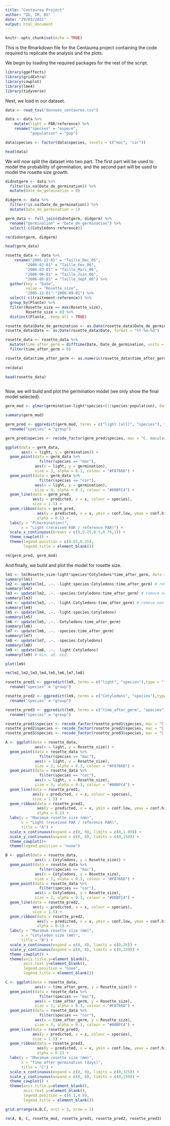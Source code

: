 ```yaml
---
title: "Centaurea Project"
author: "DG, IM, BS"
date: "29/03/2021"
output: html_document
---
```


```r
knitr::opts_chunk$set(echo = TRUE)
```

This is the Rmarkdown file for the Centaurea project containing the code required to replicate the analysis and the plots.

We begin by loading the required packages for the rest of the script.

```r
library(ggeffects)
library(gridExtra)
library(cowplot)
library(lme4)
library(tidyverse)

```

Next, we load in our dataset.

```r
data <- read_tsv("donnees_centauree.csv")

data <- data %>%
    mutate(light = PAR/reference) %>%
    rename("species" = "espece",
           "population" = "pop")

data$species <- factor(data$species, levels = c("mac", "cor"))

head(data)
```

We will now split the dataset into two part. The first part will be used to model the probability of germination, and the second part will be used to model the rosette size growth.

```r

didnotgerm <- data %>%
  filter(is.na(Date_de_germination)) %>%
  mutate(Date_de_germination = 0)

didgerm <- data %>%
  filter(!is.na(Date_de_germination)) %>%
  mutate(Date_de_germination = 1)

germ_data <- full_join(didnotgerm, didgerm) %>%
  rename("germination" = "Date_de_germination") %>%
  select(-c(Cotyledons:reference))

rm(didnotgerm, didgerm)

head(germ_data)

rosette_data <- data %>%
    rename("2005-12-01" = "Taille_Dec_05",
         "2006-02-01" = "Taille_Fev_06",
         "2006-03-01" = "Taille_Mars_06",
         "2006-06-01" = "Taille_Juin_06",
         "2006-09-01" = "Taille_Sept_06") %>%
  gather(key = "Date", 
         value = "Rosette_size", 
         "2005-12-01":"2006-09-01") %>%
  select(-c(traitement:reference)) %>%
  group_by(Plante) %>%
  filter(Rosette_size == max(Rosette_size),
         Rosette_size > 0) %>%
  distinct(Plante, .keep_all = TRUE)

rosette_data$Date_de_germination <- as.Date(rosette_data$Date_de_germination, format = "%d/%m/%Y")
rosette_data$Date <- as.Date(rosette_data$Date, format = "%Y-%m-%d")

rosette_data <- rosette_data %>%
  mutate(time_after_germ = difftime(Date, Date_de_germination, units = "days")) %>%
  filter(time_after_germ > 0)

rosette_data$time_after_germ <- as.numeric(rosette_data$time_after_germ)
  
rm(data)

head(rosette_data)
  
```

Now, we will build and plot the germination model (we only show the final model selected).

```r

germ_mod <- glmer(germination~light*species+(1|species:population), data = germ_data, family = "binomial")

summary(germ_mod)

germ_pred <- ggpredict(germ_mod, terms = c("light [all]", "species"), type = "fixed") %>%
  rename("species" = "group")

germ_pred$species <- recode_factor(germ_pred$species, mac = "C. maculosa", cor = "C. corymbosa")

ggplot(data = germ_data,
       aes(x = light, y = germination)) +
  geom_point(data = germ_data %>%
               filter(species == "mac"),
             aes(x = light, y = germination),
             size = 3, alpha = 0.1, colour = "#F8766D") +
  geom_point(data = germ_data %>%
               filter(species == "cor"),
             aes(x = light, y = germination),
             size = 3, alpha = 0.1, colour = "#00BFC4") +
  geom_line(data = germ_pred,
            aes(y = predicted, x = x, colour = species),
            size = 1.5) +
  geom_ribbon(data = germ_pred, 
              aes(y = predicted, x = x, ymin = conf.low, ymax = conf.high, colour = species, fill = species),
              alpha = 0.1) +
  labs(y = "P(Germination)",
       x = "Light (received PAR / reference PAR)") +
  scale_x_continuous(breaks = c(0,0.25,0.5,0.75,1)) +
  theme_cowplot() +
  theme(legend.position = c(0.65,0.25),
        legend.title = element_blank())

rm(germ_pred, germ_mod)
```

And finally, we build and plot the model for rosette size.

```r

lm1 <- lm(Rosette_size~light*species*Cotyledons*time_after_germ, data = rosette_data)
summary(lm1)
lm2 <- update(lm1, .~. -light:species:Cotyledons:time_after_germ) # remove 4 way int
summary(lm2)
lm3 <- update(lm2, .~. -species:Cotyledons:time_after_germ) # remove non sig 3 way int
summary(lm3)
lm4 <- update(lm3, .~. -light:Cotyledons:time_after_germ) # remove non sig 3 way
summary(lm4)
lm5 <- update(lm4, .~. -light:species:Cotyledons)
summary(lm5)
lm6 <- update(lm5, .~. -Cotyledons:time_after_germ)
summary(lm6)
lm7 <- update(lm6, .~. -species:time_after_germ)
summary(lm7)
lm8 <- update(lm7, .~. -species:Cotyledons)
summary(lm8)
lm9 <- update(lm8, .~. -light:Cotyledons)
summary(lm9) # min. ad. mod.

plot(lm9)

rm(lm1,lm2,lm3,lm4,lm5,lm6,lm7,lm8)

```

```r
rosette_pred1 <- ggpredict(lm9, terms = c("light", "species"),type = "fixed") %>%
  rename("species" = "group")

rosette_pred2 <- ggpredict(lm9, terms = c("Cotyledons", "species"),type = "fixed") %>%
  rename("species" = "group")

rosette_pred3 <- ggpredict(lm9, terms = c("time_after_germ", "species"),type = "fixed") %>%
  rename("species" = "group")

rosette_pred1$species <- recode_factor(rosette_pred1$species, mac = "C. maculosa", cor = "C. corymbosa")
rosette_pred2$species <- recode_factor(rosette_pred2$species, mac = "C. maculosa", cor = "C. corymbosa")
rosette_pred3$species <- recode_factor(rosette_pred3$species, mac = "C. maculosa", cor = "C. corymbosa")

A <- ggplot(data = rosette_data,
             aes(x = light, y = Rosette_size)) +
  geom_point(data = rosette_data %>%
               filter(species == "mac"),
             aes(x = light, y = Rosette_size),
             size = 3, alpha = 0.3, colour = "#F8766D") +
  geom_point(data = rosette_data %>%
               filter(species == "cor"),
             aes(x = light, y = Rosette_size),
             size = 3, alpha = 0.3, colour = "#00BFC4") +
  geom_line(data = rosette_pred1,
            aes(y = predicted, x = x, colour = species),
            size = 1.5) +
  geom_ribbon(data = rosette_pred1,
              aes(y = predicted, x = x, ymin = conf.low, ymax = conf.high, colour = species, fill = species),
              alpha = 0.1) +
  labs(y = "Maximum rosette size (mm)",
       x = "Light (received PAR / reference PAR)",
       title = "A") +
  scale_x_continuous(expand = c(0, 0), limits = c(0,1.09)) + 
  scale_y_continuous(expand = c(0, 0), limits = c(0,150)) +
  theme_cowplot()+
  theme(legend.position = "none")

B <- ggplot(data = rosette_data,
             aes(x = Cotyledons, y = Rosette_size)) +
  geom_point(data = rosette_data %>%
               filter(species == "mac"),
             aes(x = Cotyledons, y = Rosette_size),
             size = 3, alpha = 0.3, colour = "#F8766D") +
  geom_point(data = rosette_data %>%
               filter(species == "cor"),
             aes(x = Cotyledons, y = Rosette_size),
             size = 3, alpha = 0.3, colour = "#00BFC4") +
  geom_line(data = rosette_pred2,
            aes(y = predicted, x = x, colour = species),
            size = 1.5) +
  geom_ribbon(data = rosette_pred2,
              aes(y = predicted, x = x, ymin = conf.low, ymax = conf.high, colour = species, fill = species),
              alpha = 0.1) +
  labs(y = "Maximum rosette size (mm)",
       x = "Cotyledon size (mm)",
       title = "B") +
  scale_x_continuous(expand = c(0, 0), limits = c(0,26)) + 
  scale_y_continuous(expand = c(0, 0), limits = c(0,150)) +
  theme_cowplot() +
  theme(axis.title.y=element_blank(),
        axis.text.y=element_blank(),
        legend.position = "none",
        legend.title = element_blank())

C <- ggplot(data = rosette_data,
             aes(x = time_after_germ, y = Rosette_size)) +
  geom_point(data = rosette_data %>%
               filter(species == "mac"),
             aes(x = time_after_germ, y = Rosette_size),
             size = 3, alpha = 0.3, colour = "#F8766D") +
  geom_point(data = rosette_data %>%
               filter(species == "cor"),
             aes(x = time_after_germ, y = Rosette_size),
             size = 3, alpha = 0.3, colour = "#00BFC4") +
  geom_line(data = rosette_pred3,
            aes(y = predicted, x = x, colour = species),
            size = 1.5) +
  geom_ribbon(data = rosette_pred3,
              aes(y = predicted, x = x, ymin = conf.low, ymax = conf.high, colour = species, fill = species),
              alpha = 0.1) +
  labs(y = "Maximum rosette size (mm)",
       x = "Time after germination (days)",
       title = "C") +
  scale_x_continuous(expand = c(0, 0), limits = c(0,325)) + 
  scale_y_continuous(expand = c(0, 0), limits = c(0,150)) +
  theme_cowplot() +
  theme(axis.title.y=element_blank(),
        axis.text.y=element_blank(),
        legend.position = c(0.1,0.9),
        legend.title = element_blank())

grid.arrange(A,B,C, ncol = 3, nrow = 1)

rm(A, B, C, rosette_mod, rosette_pred1, rosette_pred2, rosette_pred3)
```

